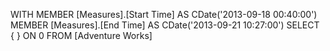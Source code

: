WITH
MEMBER [Measures].[Start Time] AS
   CDate('2013-09-18 00:40:00')
MEMBER [Measures].[End Time] AS
   CDate('2013-09-21 10:27:00')
SELECT
   { } ON 0
FROM
   [Adventure Works]